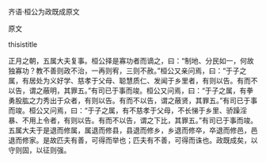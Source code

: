 


齐语·桓公为政既成原文

原文

thisistitle

正月之朝，五属大夫复事。桓公择是寡功者而谪之，曰：“制地、分民如一，何故独寡功？教不善则政不治，一再则宥，三则不赦。”桓公又亲问焉，曰：“于子之属，有居处为义好学、慈孝于父母、聪慧质仁、发闻于乡里者，有则以告。有而不以告，谓之蔽明，其罪五。”有司已于事而竣。桓公又问焉，曰：“于子之属，有拳勇股肱之力秀出于众者，有则以告。有而不以告，谓之蔽贤，其罪五。”有司已于事而竣。桓公又问焉，曰：“于子之属，有不慈孝于父母，不长悌于乡里、骄躁淫暴、不用上令者，有则以告。有而不以告，谓之下比，其罪五。”有司已于事而竣。五属大夫于是退而修属，属退而修县，县退而修乡，乡退而修卒，卒退而修邑，邑退而修家。是故匹夫有善，可得而举也；匹夫有不善，可得而诛也。政既成矣，以守则固，以征则强。


